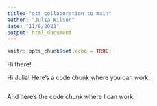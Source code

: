 ```yaml
---
title: "git collaboration to main"
author: "Julia Wilson"
date: "11/8/2021"
output: html_document
---
```


```r
knitr::opts_chunk$set(echo = TRUE)
```


Hi there! 

Hi Julia! Here's a code chunk where you can work:

```r

```


And here's the code chunk where I can work:

```r

```



